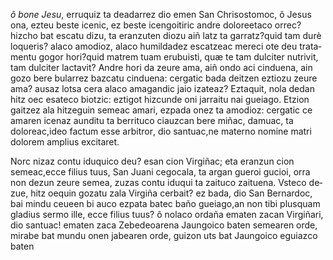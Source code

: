 <noinclude><pagequality level="3" user="Alonmikel" /></noinclude>''ô bone Jesu'', erruquiz ta deadarrez dio emen San Chrisostomoc, ô Jesus ona, ezteu beste icenic, ez beste icengoitiric andre doloreetaco orrec? hizcho bat escatu dizu, ta eranzuten diozu aiñ latz ta garratz?</span><span lang="la">quid tam durè loqueris?</span><span lang="eu"> alaco amodioz, alaco humildadez escatzeac mereci ote deu tratamentu gogor hori?</span><span lang="la">quid matrem tuam erubuisti, quæ te tam dulciter nutrivit, tam dulciter lactavit?</span><span lang="eu"> Andre hori da zeure ama, aiñ ondo aci cinduena, ain gozo bere bularrez bazcatu cinduena: cergatic bada deitzen eztiozu zeure ama? ausaz lotsa cera alaco amagandic jaio izateaz? Eztaquit, nola dedan hitz oec esateco biotzic: eztigot hizcunde oni jarraitu nai gueiago. Etzion gaitzez ala hitzeguin semeac amari, ezpada onez ta amodioz: cergatic ce amaren icenaz aunditu ta berrituco ciauzcan bere miñac, damuac, ta doloreac,</span><span lang="la">ideo factum esse arbitror</span><span lang="eu">, dio santuac,</span><span lang="la">ne materno nomine matri dolorem amplius excitaret.</span><span lang="eu">

{{aingura|17a}} Norc nizaz contu iduquico deu? esan cion Virgiñac; eta eranzun cion semeac,</span><span lang="la">ecce filius tuus</span><span lang="eu">, San Juani cegocala, ta argan gueroi gucioi, orra non dezun zeure semea, zuzas contu iduqui ta zaituco zaituena. Vsteco dezue, hitz oequin gozatu zala Virgiña cerbait? ez bada, dio San Bernardoc, bai mindu ceueen bi auco ezpata batec baño gueiago,</span><span lang="la">an non tibi plusquam gladius sermo ille, ecce filius tuus?</span><span lang="eu"> ô nolaco ordaña ematen zacan Virgiñari, dio santuac! ematen zaca Zebedeoarena Jaungoico baten semearen orde, mirabe bat mundu onen jabearen orde, guizon uts bat Jaungoico eguiazco baten<noinclude><references/></noinclude>
